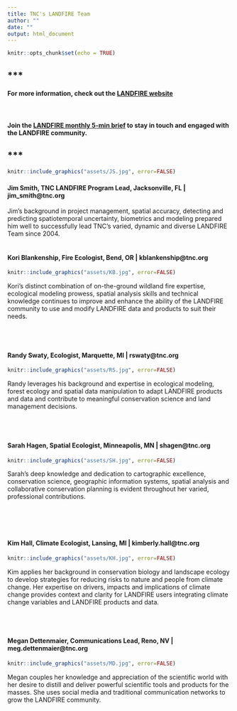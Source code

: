 ```yaml
---
title: TNC's LANDFIRE Team
author: ""
date: ""
output: html_document
---
```


```r
knitr::opts_chunk$set(echo = TRUE)
```

***
---

#### For more information, check out the [LANDFIRE website](https://landfire.gov/){target='blank'}

<br>

#### Join the [LANDFIRE monthly 5-min brief](https://landfire.us9.list-manage.com/subscribe?u=25aeabb346a09aaf1c528f007&id=2f025aaae2){target='blank'} to stay in touch and engaged with the LANDFIRE community.

***
---

```r
knitr::include_graphics("assets/JS.jpg", error=FALSE)

```

#### Jim Smith, TNC LANDFIRE Program Lead, Jacksonville, FL | jim_smith@tnc.org

Jim’s background in project management, spatial accuracy, detecting and predicting spatiotemporal uncertainty, biometrics and modeling prepared him well to successfully lead TNC’s varied, dynamic and diverse LANDFIRE Team since 2004. 
<br>
</br>

#### Kori Blankenship, Fire Ecologist, Bend, OR | kblankenship@tnc.org 

```r
knitr::include_graphics("assets/KB.jpg", error=FALSE)

```

Kori’s distinct combination of on-the-ground wildland fire expertise, ecological modeling prowess, spatial analysis skills and technical knowledge continues to improve and enhance the ability of the LANDFIRE community to use and modify LANDFIRE data and products to suit their needs. 
<br>
</br>
<br>
</br>


#### Randy Swaty, Ecologist, Marquette, MI | rswaty@tnc.org

```r
knitr::include_graphics("assets/RS.jpg", error=FALSE)

```

Randy leverages his background and expertise in ecological modeling, forest ecology and spatial data manipulation to adapt LANDFIRE products and data and contribute to meaningful conservation science and land management decisions.  
<br>
</br>
<br>

#### Sarah Hagen, Spatial Ecologist, Minneapolis, MN | shagen@tnc.org  

```r
knitr::include_graphics("assets/SH.jpg", error=FALSE)

```

Sarah’s deep knowledge and dedication to cartographic excellence, conservation science, geographic information systems, spatial analysis and collaborative conservation planning is evident throughout her varied, professional contributions.   
<br>
</br>
<br>
</br>


#### Kim Hall, Climate Ecologist, Lansing, MI | kimberly.hall@tnc.org  
```r
knitr::include_graphics("assets/KH.jpg", error=FALSE)

```

Kim applies her background in conservation biology and landscape ecology to develop strategies for reducing risks to nature and people from climate change. Her expertise on drivers, impacts and implications of climate change provides context and clarity for LANDFIRE users integrating climate change variables and LANDFIRE products and data. 
<br>
</br>
<br>
</br>

#### Megan Dettenmaier, Communications Lead, Reno, NV | meg.dettenmaier@tnc.org   
```r
knitr::include_graphics("assets/MD.jpg", error=FALSE)

```

Megan couples her knowledge and appreciation of the scientific world with her desire to distill and deliver powerful scientific tools and products for the masses. She uses social media and traditional communication networks to grow the LANDFIRE community.
<br>

